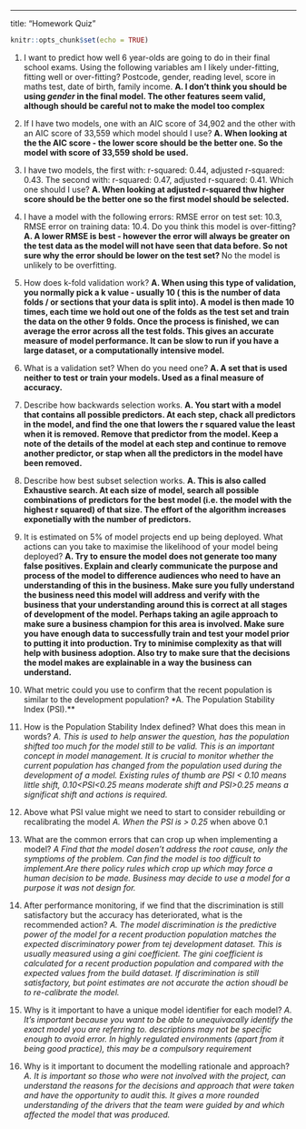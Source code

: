 ---
title: "Homework Quiz"


```r
knitr::opts_chunk$set(echo = TRUE)
```

1. I want to predict how well 6 year-olds are going to do in their final school exams. Using the following variables am I likely under-fitting, fitting well or over-fitting? Postcode, gender, reading level, score in maths test, date of birth, family income.
**A. I don't think you should be using _gender_ in the final model. The other features seem valid, although should be careful not to make
the model too complex**

2. If I have two models, one with an AIC score of 34,902 and the other with an AIC score of 33,559 which model should I use?
**A. When looking at the the AIC score - the lower score should be the better one. So the model with score of 33,559 shold be used. **

3. I have two models, the first with: r-squared: 0.44, adjusted r-squared: 0.43. The second with: r-squared: 0.47, adjusted r-squared: 0.41. Which one should I use?
**A. When looking at adjusted r-squared thw higher score should be the better one so the first model should be selected.**

4. I have a model with the following errors: RMSE error on test set: 10.3, RMSE error on training data: 10.4. Do you think this model is over-fitting?
**A. A lower RMSE is best - however the error will always be greater on the test data as the model will not have seen that data before. So not sure why the error should be lower on the test set? ** No the model is unlikely to be overfitting.

5. How does k-fold validation work?
**A. When using this type of validation, you normally pick a k value - usually 10 ( this is the number of data folds / or sections that your data is split into). A model is then made 10 times, each time we hold out one of the folds as the test set and train the data on the other 9 folds. Once the process is finished, we can average the error across all the test folds. This gives an accurate measure of model performance. It can be slow to run if you have a large dataset, or a computationally intensive model.**

6. What is a validation set? When do you need one?
**A. A set that is used neither to test or train your models. Used as a final measure of accuracy. **


7. Describe how backwards selection works.
**A. You start with a model that contains all possible predictors. At each step, chack all predictors in the model, and find the one that lowers the r squared value the least when it is removed. Remove that predictor from the model. Keep a note of the details of the model at each step and continue to remove another predictor, or stap when all the predictors in the model have been removed.**

8. Describe how best subset selection works.
**A. This is also called Exhaustive search. At each size of model, search all possible combinations of predictors for the best model (i.e. the model with the highest r squared) of that size. The effort of the algorithm increases exponetially with the number of predictors. **

9. It is estimated on 5% of model projects end up being deployed. What actions can you take to maximise the likelihood of your model being deployed?
**A. Try to ensure the model does not generate too many false positives. Explain and clearly communicate the purpose and process of the model to difference audiences who need to have an understanding of this in the business. Make sure you fully understand the business need this model will address and verify with the business that your understanding around this is correct at all stages of development of the model. Perhaps taking an agile approach to make sure a business champion for this area is involved. Make sure you have enough data to successfully train and test your model prior to putting it into production. Try to minimise complexity as that will help with business adoption. Also try to make sure that the decisions the model makes are explainable in a way the business can understand.**

10. What metric could you use to confirm that the recent population is similar to the development population?
*A. The Population Stability Index (PSI).**


11. How is the Population Stability Index defined? What does this mean in words?
*A. This is used to help answer the question, has the population shifted too much for the model still to be valid. This is an important concept in model management. It is crucial to monitor whether the current population has changed from the population used during the development of a model. Existing rules of thumb are PSI < 0.10 means little shift, 0.10<PSI<0.25 means moderate shift and PSI>0.25 means a significat shift and actions is required.*


12. Above what PSI value might we need to start to consider rebuilding or recalibrating the model
*A. When the PSI is > 0.25*
 when above 0.1

13. What are the common errors that can crop up when implementing a model?
*A  Find that the model dosen't address the root cause, only the symptioms of the problem. Can find the model is too difficult to implement.Are there policy rules which crop up which may force a human decision to be made. Business may decide to use a model for a purpose it was not design for. *


14. After performance monitoring, if we find that the discrimination is still satisfactory but the accuracy has deteriorated, what is the recommended action?
*A. The model discrimination is the predictive power of the model for a recent production population matches the expected discriminatory power from tej development dataset. This is usually measured using a gini coefficient. The gini coefficient is calculated for a recent production population and compared with the expected values from the build dataset. If discrimination is still satisfactory, but point estimates are not accurate the action shoudl be to re-calibrate the model. *


15. Why is it important to have a unique model identifier for each model?
*A. It's important because you want to be able to unequivacally identify the exact model you are referring to. descriptions may not be specific enough to avoid error. In highly regulated environments (apart from it being good practice), this may be a compulsory requirement*

16. Why is it important to document the modelling rationale and approach?
*A. It is important so those who were not involved with the project, can understand the reasons for the decisions and approach that were taken and have the opportunity to audit this. It gives a more rounded understanding of the drivers that the team were guided by and which affected the model that was produced. *
